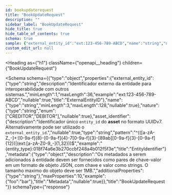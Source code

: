 ```yaml
---
id: bookupdaterequest
title: "BookUpdateRequest"
description: ""
sidebar_label: "BookUpdateRequest"
hide_title: true
hide_table_of_contents: true
schema: true
sample: {"external_entity_id":"ext:123-456-789-ABCD","name":"string","nature":"CREDITOR","asset_identifier":"{entity_type}:018f74a6e3b270ccbf248a4b012f5f3e","metadata":{"foo":"bar"}}
custom_edit_url: null
---
```


<!-- DO NOT EDIT THIS FILE DIRECTLY! -->
<!-- IT IS AUTOMATICALLY GENERATED FROM THE YAML FILES IN THE OAS FOLDER -->
<!-- These files are automatically generated by npm `run apidocs` scripts. -->
<!-- Any manual changes will be lost on the next automatic generation. -->
<!-- To modify the documentation or the OpenAPI specification, edit the appropriate source files in the `oas` folder. -->


<Heading
  as={"h1"}
  className={"openapi__heading"}
  children={"BookUpdateRequest"}
>
</Heading>





<Schema
  schema={{"type":"object","properties":{"external_entity_id":{"type":"string","description":"Identificador externo da entidade para interoperabilidade com outros sistemas.","minLength":1,"maxLength":36,"example":"ext:123-456-789-ABCD","nullable":true,"title":"ExternalEntityID"},"name":{"type":"string","minLength":3,"maxLength":128,"nullable":true},"nature":{"type":"string","enum":["CREDITOR","DEBITOR"],"nullable":true},"asset_identifier":{"description":"Identificador único `entity_id` do **asset** no formato UUIDv7. Alternativamente pode ser utilizado o `external_entity_id`.","nullable":true,"type":"string","pattern":"^(([a-zA-Z_-]+:[0-9a-f]{8}-[0-9a-f]{4}-7[0-9a-f]{3}-[89ab][0-9a-f]{3}-[0-9a-f]{12})|(ext:[a-zA-Z0-9_-]{1,32}))$","example":"{entity_type}:018f74a6e3b270ccbf248a4b012f5f3e","title":"EntityIdentifier"},"metadata":{"type":"object","description":"Os metadados a serem adicionados à entidade devem ser fornecidos como pares de chave-valor em um formato de objeto JSON, com chave e valor como strings. O tamanho maximo do objeto deve ser 1MB.","additionalProperties":{"type":"string"},"maxProperties":10,"example":{"foo":"bar"},"title":"Metadata","nullable":true}},"title":"BookUpdateRequest"}}
  schemaType={"response"}
>
  
</Schema>
